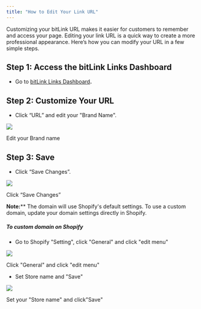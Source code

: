 ```yaml
---
title: "How to Edit Your Link URL"
---
```


Customizing your bitLink URL makes it easier for customers to remember and access your page. Editing your link URL is a quick way to create a more professional appearance. Here’s how you can modify your URL in a few simple steps.

## **Step 1:** Access the bitLink Links Dashboard

- Go to [bitLink Links Dashboard](https://app.bitbybit.studio/bitlink/links)**.**

## **Step 2:** Customize Your URL

- Click “URL” and edit your "Brand Name".

![](https://cdn.prod.website-files.com/659655f5b20d395a5c69efcf/67063ebf84d81a4c6314de9f_AD_4nXeTI6bS8OlJybAgVVcXth5LGmt0NBGwTQYlnXhFfkoKPzZ3c1kYA2LGYIfHgXvvy7lqvrefyczAuH8CoGUi02qP5pAe1rYc2TOu2Ps5byjBW4l6S1MQfwXZWAvPSGWvt5MyIP_uAqgkgshtnqdBrbR2xq4G.png)

Edit your Brand name

## **Step 3:** Save

- Click “Save Changes”.

![](https://cdn.prod.website-files.com/659655f5b20d395a5c69efcf/66ff4e96dd07492f0ca27318_66fe685d5d78b249df1e1da0_AD_4nXfMEwmXptvBBdLzfO3EOuB2nz-Jx9Z2kxQrFCB-ra5eKGv4mcrmBYlkXxIUEfNxIcFo514grcgpErcE6zCgQxvY5ld1RUDFcgMDPc_4q3Yr8PqwnTVec3-hIrTFq5FGJc4lfzn1bj3JlWeJHPfneFldX-pb.png)

Click “Save Changes”‍

__Note:__\*\* The domain will use Shopify's default settings. To use a custom domain, update your domain settings directly in Shopify.

##### **To custom domain on Shopify**

- Go to Shopify "Setting", click "General" and click "edit menu"

![](https://cdn.prod.website-files.com/659655f5b20d395a5c69efcf/67063f20006a5da1abfa6c07_AD_4nXcd4690xzinLa0Ha-ybDyJollIDr-p915MBeWuigPrnK2VVtGwq6DuDySp55AvqZsIHm3OAMGB0bmYHuSO2xsgAbZ_Pmntmf3JfRfm2P0-DXFunEpjghzkee8OITGSo_umcazUOYYbP8VxR2x7Lvh0gz6kl.png)

Click "General" and click "edit menu"

- Set Store name and "Save"

![](https://cdn.prod.website-files.com/659655f5b20d395a5c69efcf/67063f2051647021f7d79219_AD_4nXdOIOm5h30e2KYidIF_2IlVahIhTEbqXzEeP86D9Qt6aW-6GYs2K7JgjxbkzS5KgZRRRwp6LvwXNvXczkxc15I4Y_z-wGnM9Gr-zMs8TENd8U3t7NUXFeP03Nieqkp1wL_xrGjn6LLgDepLGECW8PQ8Yqih.png)

Set your "Store name" and click"Save"